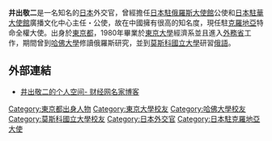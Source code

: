 {{Infobox ambassador
| name  = 井出 敬二
| original_name = 
| native_name_lang = 
| image = 
| imagesize = 
| office = {{JPN}}第13任國際貿易與經濟擔當大使
| term_start = 2016年10月21日
| term_end = 2020年
|1blankname    = {{nowrap|[[外務大臣_(日本)|外務大臣]]}}
|1namedata     = [[岸田文雄|岸田文雄]]<br>[[河野太郎|河野太郎]]<br>[[茂木敏充|茂木敏充]]
| predecessor = {{link-ja|羽田浩二|羽田浩二}}
| successor = {{link-ja|鈴木庸一|鈴木庸一 (外交官)}}
| office2 = {{JPN}}第5任{{link-ja|日本北極擔當大使|北極担当大使|北極擔當大使}}
| term_start2 = 2016年10月21日
| term_end2 = 2018年
|1blankname2    = {{nowrap|[[外務大臣_(日本)|外務大臣]]}}
|1namedata2     = [[岸田文雄|岸田文雄]]<br>[[河野太郎|河野太郎]]
| predecessor2 = {{link-ja|白石和子|白石和子}}
| successor2 = {{link-ja|山本榮二|山本栄二 (外交官)}}
| office3 = {{JPN}}第13任國際恐怖主義與組織犯罪對策擔當大使
| term_start3 = 2016年6月3日
| term_end3 = 2016年10月
|1blankname3    = {{nowrap|[[外務大臣_(日本)|外務大臣]]}}
|1namedata3     = [[岸田文雄|岸田文雄]]
| predecessor3 = {{link-ja|川田司|川田司}}
| successor3 = [[隈丸優次|隈丸優次]]
| order4 = 7
| ambassador_from4 = 日本
| country4 = 克羅埃西亞
| term_start4 = 2013年12月19日
| term_end4 = 2016年6月3日
|1blankname4    = {{nowrap|[[外務大臣_(日本)|外務大臣]]}}
|1namedata4     = [[岸田文雄|岸田文雄]]
| predecessor4 = {{link-ja|辻優|辻優}}
| successor4 = {{link-ja|瀧口敬二|瀧口敬二}}
|birth_date = {{birth year and age|1957}}
|birth_place = {{JPN}}[[東京都|東京都]]
|death_date = 
|death_place = 
|alma_mater = [[東京大学|東京大学]]經濟学部
|profession = 
|occupation=
|spouse = 
|parents=
|relatives= 
|children= 
|party = 
|website=
}}
'''井出敬二'''{{BD|1957年|||}}是一名知名的[[日本|日本]]外交官，曾經擔任[[日本駐俄羅斯大使館|日本駐俄羅斯大使館]]公使和[[日本駐華大使館|日本駐華大使館]]廣播文化中心主任・公使，故在中國擁有很高的知名度，現任駐[[克羅地亞|克羅地亞]]特命全權大使。出身於[[東京都|東京都]]，1980年畢業於[[東京大學|東京大學]]經濟系並且進入[[日本外務省|外務省]]工作，期間曾到[[哈佛大學|哈佛大學]]修讀俄羅斯研究，並到[[莫斯科國立大學|莫斯科國立大學]]研習[[俄語|俄語]]。
==外部連結==
*[https://web.archive.org/web/20160429143617/http://blog.caijing.com.cn/Keiji_ide 井出敬二的个人空间- 财经网名家博客]
{{DEFAULTSORT:Ide Keiji}}
[[Category:東京都出身人物|Category:東京都出身人物]]
[[Category:東京大學校友|Category:東京大學校友]]
[[Category:哈佛大學校友|Category:哈佛大學校友]]
[[Category:莫斯科國立大學校友|Category:莫斯科國立大學校友]]
[[Category:日本外交官|Category:日本外交官]]
[[Category:日本駐克羅地亞大使|Category:日本駐克羅地亞大使]]